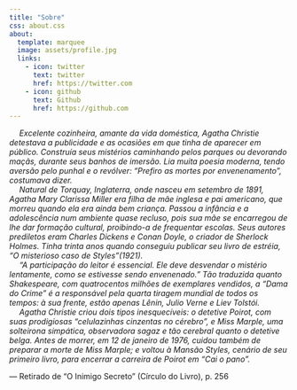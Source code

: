 ---
title: "Sobre"
css: about.css
about:
  template: marquee
  image: assets/profile.jpg
  links:
    - icon: twitter
      text: twitter
      href: https://twitter.com
    - icon: github
      text: Github
      href: https://github.com
---


::: {.justificar}

&emsp; _Excelente cozinheira, amante da vida doméstica, Agatha Christie detestava a publicidade e as ocasiões em que tinha de aparecer em público. Construía seus mistérios caminhando pelos parques ou devorando maçãs, durante seus banhos de imersão. Lia muita poesia moderna, tendo aversão pelo punhal e o revólver: "Prefiro as mortes por envenenamento", costumava dizer._  
&emsp; _Natural de Torquay, Inglaterra, onde nasceu em setembro de 1891, Agatha Mary Clarissa Miller era filha de mãe inglesa e pai americano, que morreu quando ela era ainda bem criança. Passou a infância e a adolescência num ambiente quase recluso, pois sua mãe se encarregou de lhe dar formação cultural, proibindo-a de frequentar escolas. Seus autores prediletos eram Charles Dickens e Conan Doyle, o criador de Sherlock Holmes. Tinha trinta anos quando conseguiu publicar seu livro de estréia, "O misterioso caso de Styles"(1921)._  
&emsp; _"A participação do leitor é essencial. Ele deve desvendar o mistério lentamente, como se estivesse sendo envenenado." Tão traduzida quanto Shakespeare, com quatrocentos milhões de exemplares vendidos, a "Dama do Crime" é a responsável pela quarta tiragem mundial de todos os tempos: à sua frente, estão apenas Lênin, Julio Verne e Liev Tolstói._  
&emsp; _Agatha Christie criou dois tipos inesquecíveis: o detetive Poirot, com suas prodigiosas "celulazinhas cinzentas no cérebro", e Miss Marple, uma solteirona simpática, observadora sagaz e tão cerebral quanto o detetive belga. Antes de morrer, em 12 de janeiro de 1976, cuidou também de preparar a morte de Miss Marple; e voltou à Mansão Styles, cenário de seu primeiro livro, para encerrar a carreira de Poirot em "Cai o pano"._

:::

::: {.fonte}

--- Retirado de "O Inimigo Secreto" (Círculo do Livro), p. 256

:::

  

  